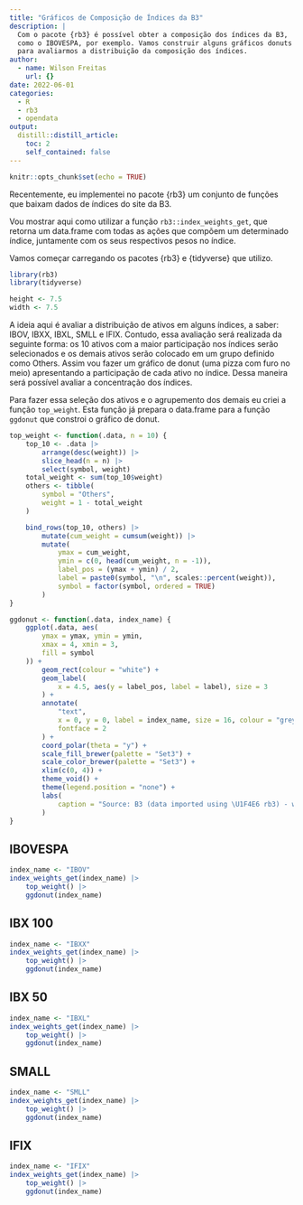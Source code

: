 ```yaml
---
title: "Gráficos de Composição de Índices da B3"
description: |
  Com o pacote {rb3} é possível obter a composição dos índices da B3,
  como o IBOVESPA, por exemplo. Vamos construir alguns gráficos donuts
  para avaliarmos a distribuição da composição dos índices.
author:
  - name: Wilson Freitas
    url: {}
date: 2022-06-01
categories:
  - R
  - rb3
  - opendata
output:
  distill::distill_article:
    toc: 2
    self_contained: false
---
```


```r
knitr::opts_chunk$set(echo = TRUE)
```

Recentemente, eu implementei no pacote {rb3} um conjunto de funções que baixam dados de índices do
site da B3.

Vou mostrar aqui como utilizar a função `rb3::index_weights_get`, que retorna um data.frame com
todas as ações que compõem um determinado índice, juntamente com os seus respectivos pesos no
índice.

Vamos começar carregando os pacotes {rb3} e {tidyverse} que utilizo.

```r
library(rb3)
library(tidyverse)
```

```r
height <- 7.5
width <- 7.5
```

A ideia aqui é avaliar a distribuição de ativos em alguns índices, a saber: IBOV, IBXX, IBXL, SMLL
e IFIX.
Contudo, essa avaliação será realizada da seguinte forma: os 10 ativos com a maior participação nos
índices serão selecionados e os demais ativos serão colocado em um grupo definido como Others.
Assim vou fazer um gráfico de donut (uma pizza com furo no meio) apresentando a participação de
cada ativo no índice.
Dessa maneira será possível avaliar a concentração dos índices.

Para fazer essa seleção dos ativos e o agrupemento dos demais eu criei a função `top_weight`.
Esta função já prepara o data.frame para a função `ggdonut` que constroi o gráfico de donut.

```r
top_weight <- function(.data, n = 10) {
    top_10 <- .data |>
        arrange(desc(weight)) |>
        slice_head(n = n) |>
        select(symbol, weight)
    total_weight <- sum(top_10$weight)
    others <- tibble(
        symbol = "Others",
        weight = 1 - total_weight
    )

    bind_rows(top_10, others) |>
        mutate(cum_weight = cumsum(weight)) |>
        mutate(
            ymax = cum_weight,
            ymin = c(0, head(cum_weight, n = -1)),
            label_pos = (ymax + ymin) / 2,
            label = paste0(symbol, "\n", scales::percent(weight)),
            symbol = factor(symbol, ordered = TRUE)
        )
}

ggdonut <- function(.data, index_name) {
    ggplot(.data, aes(
        ymax = ymax, ymin = ymin,
        xmax = 4, xmin = 3,
        fill = symbol
    )) +
        geom_rect(colour = "white") +
        geom_label(
            x = 4.5, aes(y = label_pos, label = label), size = 3
        ) +
        annotate(
            "text",
            x = 0, y = 0, label = index_name, size = 16, colour = "grey",
            fontface = 2
        ) +
        coord_polar(theta = "y") +
        scale_fill_brewer(palette = "Set3") +
        scale_color_brewer(palette = "Set3") +
        xlim(c(0, 4)) +
        theme_void() +
        theme(legend.position = "none") +
        labs(
            caption = "Source: B3 (data imported using \U1F4E6 rb3) - wilsonfreitas"
        )
}
```

## IBOVESPA

```r
index_name <- "IBOV"
index_weights_get(index_name) |>
    top_weight() |>
    ggdonut(index_name)
```

## IBX 100

```r
index_name <- "IBXX"
index_weights_get(index_name) |>
    top_weight() |>
    ggdonut(index_name)
```

## IBX 50

```r
index_name <- "IBXL"
index_weights_get(index_name) |>
    top_weight() |>
    ggdonut(index_name)
```

## SMALL

```r
index_name <- "SMLL"
index_weights_get(index_name) |>
    top_weight() |>
    ggdonut(index_name)
```

## IFIX

```r
index_name <- "IFIX"
index_weights_get(index_name) |>
    top_weight() |>
    ggdonut(index_name)
```
